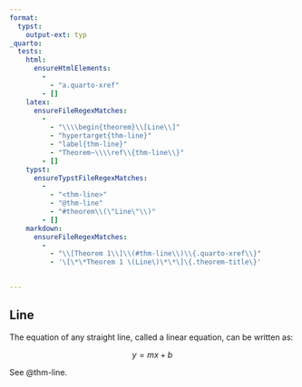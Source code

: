 ```yaml
---
format:
  typst:
    output-ext: typ
_quarto:
  tests:
    html:
      ensureHtmlElements:
        - 
          - "a.quarto-xref"
        - []
    latex:
      ensureFileRegexMatches:
        -
          - "\\\\begin{theorem}\\[Line\\]"
          - "hypertarget{thm-line}"
          - "label{thm-line}"
          - "Theorem~\\\\ref\\{thm-line\\}"
        - []
    typst:
      ensureTypstFileRegexMatches:
        - 
          - "<thm-line>"
          - "@thm-line"
          - "#theorem\\(\"Line\"\\)"
        - []
    markdown:
      ensureFileRegexMatches:
        -
          - "\\[Theorem 1\\]\\(#thm-line\\)\\{.quarto-xref\\}"
          - '\[\*\*Theorem 1 \(Line\)\*\*\]\{.theorem-title\}'
    

---
```


::: {#thm-line}

## Line

The equation of any straight line, called a linear equation, can be written as:

$$
y = mx + b
$$
:::

See @thm-line.
